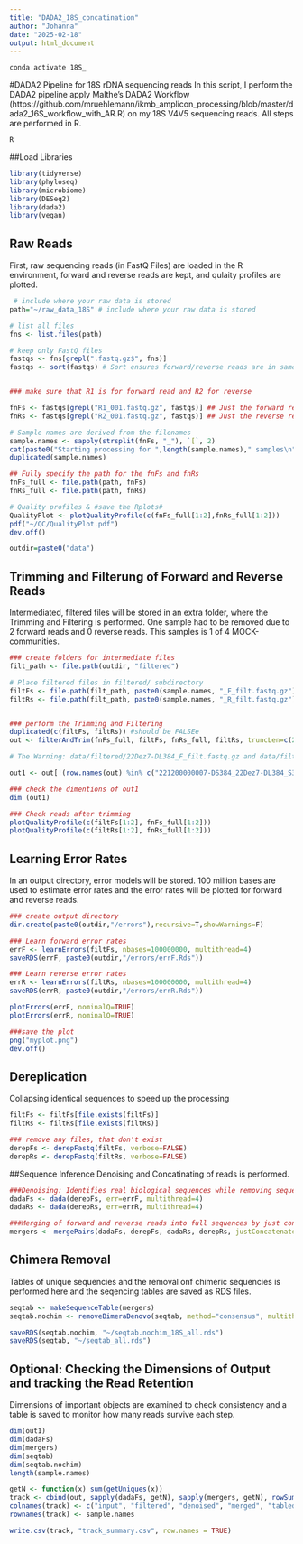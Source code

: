 ```yaml
---
title: "DADA2_18S_concatination"
author: "Johanna"
date: "2025-02-18"
output: html_document
---
```


```bash
conda activate 18S_
```

#DADA2 Pipeline for 18S rDNA sequencing reads
In this script, I perform the DADA2 pipeline apply Malthe's DADA2 Workflow (https://github.com/mruehlemann/ikmb_amplicon_processing/blob/master/dada2_16S_workflow_with_AR.R) on my 18S V4V5 sequencing reads. 
All steps are performed in R. 
```bash
R
```

##Load Libraries
```r
library(tidyverse) 
library(phyloseq) 
library(microbiome)
library(DESeq2)
library(dada2)
library(vegan)
```

## Raw Reads 
First, raw sequencing reads (in FastQ Files) are loaded in the R environment, forward and reverse reads are kept, and qulaity profiles are plotted. 
```r
 # include where your raw data is stored
path="~/raw_data_18S" # include where your raw data is stored

# list all files
fns <- list.files(path)

# keep only FastQ files
fastqs <- fns[grepl(".fastq.gz$", fns)]
fastqs <- sort(fastqs) # Sort ensures forward/reverse reads are in same order


### make sure that R1 is for forward read and R2 for reverse

fnFs <- fastqs[grepl("R1_001.fastq.gz", fastqs)] ## Just the forward read files
fnRs <- fastqs[grepl("R2_001.fastq.gz", fastqs)] ## Just the reverse read files

# Sample names are derived from the filenames
sample.names <- sapply(strsplit(fnFs, "_"), `[`, 2)
cat(paste0("Starting processing for ",length(sample.names)," samples\n"))
duplicated(sample.names)

## Fully specify the path for the fnFs and fnRs
fnFs_full <- file.path(path, fnFs)
fnRs_full <- file.path(path, fnRs)

# Quality profiles & #save the Rplots#
QualityPlot <- plotQualityProfile(c(fnFs_full[1:2],fnRs_full[1:2]))
pdf("~/QC/QualityPlot.pdf")
dev.off()

outdir=paste0("data")

```

## Trimming and Filterung of Forward and Reverse Reads
Intermediated, filtered files will be stored in an extra folder, where the Trimming and Filtering is performed. One sample had to be removed due to 2 forward reads and 0 reverse reads. This samples is 1 of 4 MOCK-communities. 
```r
### create folders for intermediate files
filt_path <- file.path(outdir, "filtered") 

# Place filtered files in filtered/ subdirectory
filtFs <- file.path(filt_path, paste0(sample.names, "_F_filt.fastq.gz"))
filtRs <- file.path(filt_path, paste0(sample.names, "_R_filt.fastq.gz"))


### perform the Trimming and Filtering
duplicated(c(filtFs, filtRs)) #should be FALSEe
out <- filterAndTrim(fnFs_full, filtFs, fnRs_full, filtRs, truncLen=c(250,210),trimLeft=c(5, 5), maxN=0, maxEE=c(2,2), truncQ=5, rm.phix=TRUE, compress=TRUE, multithread=4)

# The Warning: data/filtered/22Dez7-DL384_F_filt.fastq.gz and data/filtered/22Dez7-DL384_R_filt.fastq.gz not written.

out1 <- out[!(row.names(out) %in% c("221200000007-DS384_22Dez7-DL384_S384_L001_R1_001.fastq.gz")),]

### check the dimentions of out1
dim (out1) 

### Check reads after trimming                                         
plotQualityProfile(c(filtFs[1:2], fnFs_full[1:2]))
plotQualityProfile(c(filtRs[1:2], fnRs_full[1:2]))
```

## Learning Error Rates
In an output directory, error models will be stored. 100 million bases are used to estimate error rates and the error rates will be plotted for forward and reverse reads. 
```r
### create output directory
dir.create(paste0(outdir,"/errors"),recursive=T,showWarnings=F)

### Learn forward error rates
errF <- learnErrors(filtFs, nbases=100000000, multithread=4)
saveRDS(errF, paste0(outdir,"/errors/errF.Rds"))

### Learn reverse error rates
errR <- learnErrors(filtRs, nbases=100000000, multithread=4)
saveRDS(errR, paste0(outdir,"/errors/errR.Rds"))

plotErrors(errF, nominalQ=TRUE)
plotErrors(errR, nominalQ=TRUE)

###save the plot
png("myplot.png")
dev.off()

```

## Dereplication 
Collapsing identical sequences to speed up the processing
```r
filtFs <- filtFs[file.exists(filtFs)]
filtRs <- filtRs[file.exists(filtRs)]

### remove any files, that don't exist
derepFs <- derepFastq(filtFs, verbose=FALSE)
derepRs <- derepFastq(filtRs, verbose=FALSE)
```

##Sequence Inference
Denoising and Concatinating of reads is performed. 
```r
###Denoising: Identifies real biological sequences while removing sequencing errors.
dadaFs <- dada(derepFs, err=errF, multithread=4)
dadaRs <- dada(derepRs, err=errR, multithread=4)

###Merging of forward and reverse reads into full sequences by just concatinating
mergers <- mergePairs(dadaFs, derepFs, dadaRs, derepRs, justConcatenate = TRUE)

```
## Chimera Removal
Tables of unique sequencies and the removal onf chimeric sequencies is performed here and the seqencing tables are saved as RDS files. 
```r
seqtab <- makeSequenceTable(mergers)
seqtab.nochim <- removeBimeraDenovo(seqtab, method="consensus", multithread=4, verbose=TRUE)

saveRDS(seqtab.nochim, "~/seqtab.nochim_18S_all.rds")
saveRDS(seqtab, "~/seqtab_all.rds")
```

## Optional: Checking the Dimensions of Output and tracking the Read Retention
Dimensions of important objects are examined to check consistency and a table is saved to monitor how many reads survive each step. 
```r
dim(out1)
dim(dadaFs)
dim(mergers)
dim(seqtab)
dim(seqtab.nochim)
length(sample.names)

getN <- function(x) sum(getUniques(x))
track <- cbind(out, sapply(dadaFs, getN), sapply(mergers, getN), rowSums(seqtab), rowSums(seqtab.nochim))
colnames(track) <- c("input", "filtered", "denoised", "merged", "tabled", "nonchim")
rownames(track) <- sample.names

write.csv(track, "track_summary.csv", row.names = TRUE)
```
